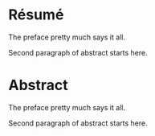 # Résumé {-}  


The preface pretty much says it all.  \par

Second paragraph of abstract starts here.

# Abstract {-}  


The preface pretty much says it all.  \par

Second paragraph of abstract starts here.
